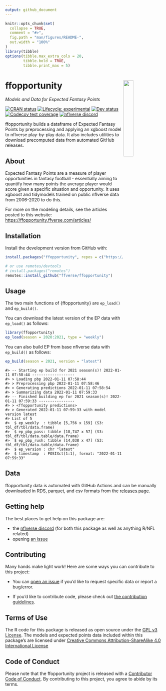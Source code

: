 ```yaml
---
output: github_document
---
```


<!-- README.md is generated from README.Rmd. Please edit that file -->

```r
knitr::opts_chunk$set(
  collapse = TRUE,
  comment = "#>",
  fig.path = "man/figures/README-",
  out.width = "100%"
)
library(tibble)
options(tibble.max_extra_cols = 20,
        tibble.bold = TRUE,
        tibble.print_max = 5)
```

# ffopportunity <a href='https://ffopportunity.ffverse.com'><img src='man/figures/logo.svg' align="right" width="25%" min-width="120px"/></a>

*Models and Data for Expected Fantasy Points*

<!-- badges: start -->
[![CRAN status](https://img.shields.io/cran/v/ffopportunity?style=flat-square&logo=R&label=CRAN)](https://CRAN.R-project.org/package=ffopportunity)
[![Lifecycle:
experimental](https://img.shields.io/badge/lifecycle-experimental-orange.svg?style=flat-square)](https://lifecycle.r-lib.org/articles/stages.html#experimental)
[![Dev
status](https://img.shields.io/github/r-package/v/ffverse/ffopportunity/main?label=dev&style=flat-square&logo=github)](https://ffopportunity.ffverse.com/)
[![Codecov test coverage](https://img.shields.io/codecov/c/github/ffverse/ffopportunity?label=codecov&style=flat-square&logo=codecov)](https://app.codecov.io/gh/ffverse/ffopportunity?branch=main)
[![nflverse discord](https://img.shields.io/discord/789805604076126219?color=7289da&label=nflverse%20discord&logo=discord&logoColor=fff&style=flat-square)](https://discord.com/invite/5Er2FBnnQa)
<!-- badges: end -->

ffopportunity builds a dataframe of Expected Fantasy Points by preprocessing and applying an xgboost model to nflverse play-by-play data. It also includes utilities to download precomputed data from automated GitHub releases.

## About

Expected Fantasy Points are a measure of player opportunities in fantasy football - essentially aiming to quantify how many points the average player would score given a specific situation and opportunity. It uses xgboost and tidymodels trained on public nflverse data from 2006-2020 to do this. 

For more on the modeling details, see the articles posted to this website: <https://ffopportunity.ffverse.com/articles/>

## Installation
<!--Install the stable version from CRAN with:
```r
install.packages("ffopportunity")
```
-->
Install the development version from GitHub with:

```r
install.packages("ffopportunity", repos = c("https://ffverse.r-universe.dev", getOption("repos")))

# or use remotes/devtools
# install.packages("remotes")
remotes::install_github("ffverse/ffopportunity")
```

## Usage

The two main functions of {ffopportunity} are `ep_load()` and `ep_build()`. 

You can download the latest version of the EP data with `ep_load()` as follows:
```r
library(ffopportunity)
ep_load(season = 2020:2021, type = "weekly")
```

You can also build EP from base nflverse data with `ep_build()` as follows:

```r
ep_build(season = 2021, version = "latest")
```
```
#> -- Starting ep build for 2021 season(s)! 2022-01-11 07:58:44 -------------------
#> > Loading pbp 2022-01-11 07:58:44
#> > Preprocessing pbp 2022-01-11 07:58:46
#> > Generating predictions 2022-01-11 07:58:54
#> > Summarizing data 2022-01-11 07:59:33
#> -- Finished building ep for 2021 season(s)! 2022-01-11 07:59:33 ----------------
#> > <ffopportunity predictions>
#> > Generated 2022-01-11 07:59:33 with model version latest
#> List of 5
#>  $ ep_weekly  : tibble [5,756 x 159] (S3: tbl_df/tbl/data.frame)
#>  $ ep_pbp_pass: tibble [18,747 x 57] (S3: tbl_df/tbl/data.table/data.frame)
#>  $ ep_pbp_rush: tibble [14,038 x 47] (S3: tbl_df/tbl/data.table/data.frame)
#>  $ ep_version : chr "latest"
#>  $ timestamp  : POSIXct[1:1], format: "2022-01-11 07:59:33"
```

## Data

ffopportunity data is automated with GitHub Actions and can be manually downloaded in RDS, parquet, and csv formats from the [releases page](https://github.com/ffverse/ffopportunity/releases).

## Getting help

The best places to get help on this package are:

-   the [nflverse discord](https://discord.com/invite/5Er2FBnnQa) (for both this package as well as anything R/NFL related)
-   opening [an issue](https://github.com/ffverse/ffopportunity/issues/new/choose)

## Contributing

Many hands make light work! Here are some ways you can contribute to
this project:

-   You can [open an issue](https://github.com/ffverse/ffopportunity/issues/new/choose) if you’d like to request specific data or report a bug/error.

-   If you’d like to contribute code, please check out [the contribution guidelines](https://ffopportunity.ffverse.com/CONTRIBUTING.html).

## Terms of Use

The R code for this package is released as open source under the [GPL v3 License](https://ffopportunity.ffverse.com/LICENSE.html). The models and expected 
points data included within this package's are licensed under [Creative Commons Attribution-ShareAlike 4.0 International License](https://creativecommons.org/licenses/by-sa/4.0/)

## Code of Conduct
  
Please note that the ffopportunity project is released with a [Contributor Code of Conduct](https://contributor-covenant.org/version/2/0/CODE_OF_CONDUCT.html). By contributing to this project, you agree to abide by its terms.
  
